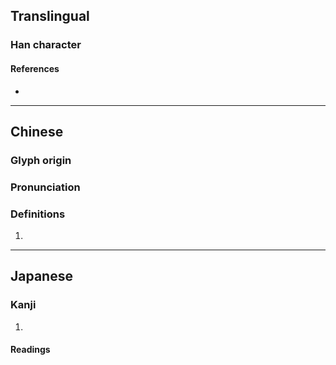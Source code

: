 {{character info/new}}
==Translingual==

===Han character===
{{Han char|rn=53|rad=广|as=07|sn=10|four=00247|canj=IQJE|ids=⿸广技}}

====References====
* {{Han ref|kx=0346.130|dkj=09329|dj=0656.100|hdz=20884.060|uh=5EAA|ud=24234|bh=D177|bd=53623}}

----

==Chinese==
{{zh-forms}}

===Glyph origin===
{{Han etym}}

===Pronunciation===
{{zh-pron
|m=guǐ
|c=gei2,gwai2
|mc=y
|oc=y
|cat=
}}

===Definitions===
{{zh-hanzi}}

# {{rfdef|zh}}

----

==Japanese==

===Kanji===
{{ja-kanji|grade=|rs=广07}}

# {{defn|lang=ja|sort=广07}}

====Readings====
{{ja-reading
|goon=き
|kanon=き
}}